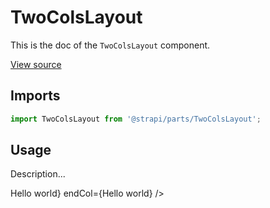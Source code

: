 <!--- TwoColsLayout.stories.mdx --->


<Meta title="Design System/Layouts/TwoColsLayout" component={TwoColsLayout} />

# TwoColsLayout

This is the doc of the `TwoColsLayout` component.

[View source](https://github.com/strapi/parts/tree/develop/packages/strapi-parts/src/TwoColsLayout)

## Imports

```js
import TwoColsLayout from '@strapi/parts/TwoColsLayout';
```

## Usage

Description...

<Canvas>
  <Story name="base">
    <Box padding={8} background="neutral100">
      <TwoColsLayout startCol={<Box padding={4}>Hello world</Box>} endCol={<Box padding={4}>Hello world</Box>} />
    </Box>
  </Story>
</Canvas>
